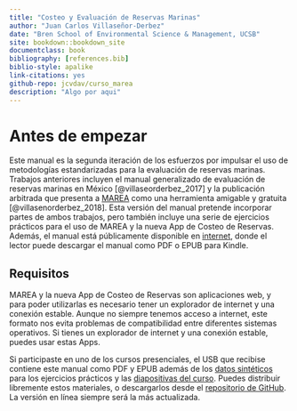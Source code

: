 ```yaml
---
title: "Costeo y Evaluación de Reservas Marinas"
author: "Juan Carlos Villaseñor-Derbez"
date: "Bren School of Environmental Science & Management, UCSB"
site: bookdown::bookdown_site
documentclass: book
bibliography: [references.bib]
biblio-style: apalike
link-citations: yes
github-repo: jcvdav/curso_marea
description: "Algo por aqui"
---
```


# Antes de empezar {-}

Este manual es la segunda iteración de los esfuerzos por impulsar el uso de metodologías estandarizadas para la evaluación de reservas marinas. Trabajos anteriores incluyen el manual generalizado de evaluación de reservas marinas en México [@villaseorderbez_2017] y la publicación arbitrada que presenta a [MAREA](https://turfeffect.shinyapps.io/marea/) como una herramienta amigable y gratuita [@villasenorderbez_2018]. Esta versión del manual pretende incorporar partes de ambos trabajos, pero también incluye una serie de ejercicios prácticos para el uso de MAREA y la nueva App de Costeo de Reservas. Además, el manual está públicamente disponible en [internet](https://jcvdav.github.io/curso_marea/), donde el lector puede descargar el manual como PDF o EPUB para Kindle.

## Requisitos

MAREA y la nueva App de Costeo de Reservas son aplicaciones web, y para poder utilizarlas es necesario tener un explorador de internet y una conexión estable. Aunque no siempre tenemos acceso a internet, este formato nos evita problemas de compatibilidad entre diferentes sistemas operativos. Si tienes un explorador de internet y una conexión estable, puedes usar estas Apps.

Si participaste en uno de los cursos presenciales, el USB que recibise contiene este manual como PDF y EPUB además de los [datos sintéticos](https://github.com/jcvdav/curso_marea/materiales/datos) para los ejercicios prácticos y las [diapositivas del curso](https://github.com/jcvdav/curso_marea/materiales/diapositivas). Puedes distribuir libremente estos materiales, o descargarlos desde el [repositorio de GitHub](https://github.com/jcvdav/curso_marea). La versión en línea siempre será la más actualizada.






